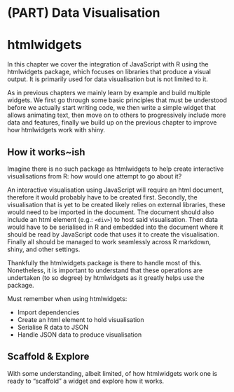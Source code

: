 # (PART) Data Visualisation {-}

# htmlwidgets {-}

In this chapter we cover the integration of JavaScript with R using the htmlwidgets package, which focuses on libraries that produce a visual output. It is primarily used for data visualisation but is not limited to it.

As in previous chapters we mainly learn by example and build multiple widgets. We first go through some basic principles that must be understood before we actually start writing code, we then write a simple widget that allows animating text, then move on to others to progressively include more data and features, finally we build up on the previous chapter to improve how htmlwidgets work with shiny.

## How it works~ish {-}

Imagine there is no such package as htmlwidgets to help create interactive visualisations from R: how would one attempt to go about it?

An interactive visualisation using JavaScript will require an html document, therefore it would probably have to be created first. Secondly, the visualisation that is yet to be created likely relies on external libraries, these would need to be imported in the document. The document should also include an html element (e.g.: `<div>`) to host said visualisation. Then data would have to be serialised in R and embedded into the document where it should be read by JavaScript code that uses it to create the visualisation. Finally all should be managed to work seamlessly across R markdown, shiny, and other settings.

Thankfully the htmlwidgets package is there to handle most of this. Nonetheless, it is important to understand that these operations are undertaken (to so degree) by htmlwidgets as it greatly helps use the package.

Must remember when using htmlwidgets:

- Import dependencies
- Create an html element to hold visualisation
- Serialise R data to JSON
- Handle JSON data to produce visualisation

## Scaffold & Explore

With some understanding, albeit limited, of how htmlwidgets work one is ready to "scaffold" a widget and explore how it works.
